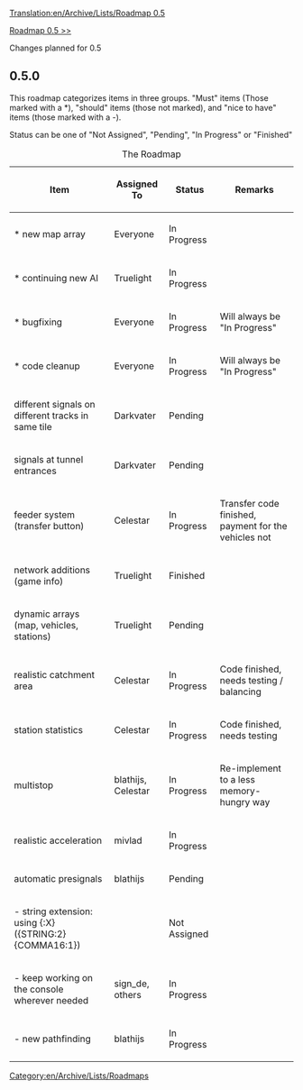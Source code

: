 [[Translation:en/Archive/Lists/Roadmap 0.5]]
[[Category:en/Archive/Lists/Roadmaps]]

[[en/Archive/Lists/Roadmap 0.5|Roadmap 0.5 >>]]

Changes planned for 0.5

== 0.5.0 ==

This roadmap categorizes items in three groups. "Must" items (Those marked with a *), "should" items (those not marked), and "nice to have" items (those marked with a -).

Status can be one of "Not Assigned", "Pending", "In Progress" or "Finished"

{| border="1"
|+ The Roadmap
|-
! Item !! Assigned To !! Status !! Remarks
|-
|* new map array || Everyone 
!class="wip" | In Progress || 
|-
|* continuing new AI || Truelight 
!class="wip" | In Progress ||
|-
|* bugfixing || Everyone 
!class="wip" | In Progress || Will always be "In Progress"
|-
|* code cleanup || Everyone 
!class="wip" | In Progress || Will always be "In Progress"
|-
|different signals on different tracks in same tile || Darkvater
!class="claimed" | Pending ||
|-
|signals at tunnel entrances || Darkvater 
!class="claimed" | Pending ||
|-
|feeder system (transfer button) || Celestar
!class="wip" | In Progress || Transfer code finished, payment for the vehicles not
|-
|network additions (game info) || Truelight 
!class="checked" | Finished ||
|-
|dynamic arrays (map, vehicles, stations) || Truelight
!class="claimed" | Pending ||
|-
|realistic catchment area || Celestar
!class="wip" | In Progress || Code finished, needs testing / balancing
|-
|station statistics || Celestar
!class="wip" | In Progress || Code finished, needs testing 
|-
|multistop || blathijs, Celestar
!class="wip" | In Progress || Re-implement to a less memory-hungry way
|-
|realistic acceleration || mivlad
!class="wip" | In Progress ||
|-
|automatic presignals || blathijs
!class="claimed" | Pending ||
|-
| - string extension: using {:X} ({STRING:2}{COMMA16:1}) ||
!class="done" | Not Assigned ||
|-
| - keep working on the console wherever needed || sign_de, others
!class="wip" | In Progress ||
|-
| - new pathfinding || blathijs
!class="wip" | In Progress ||
|}